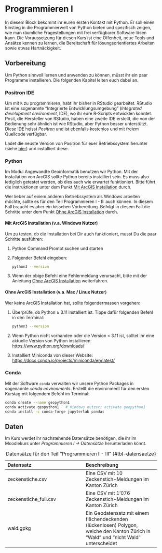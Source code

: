 # Programmieren I {#sec-intro-cig1}

In diesem Block bekommt ihr euren ersten Kontakt mit Python. Er soll einen Einstieg in die Programmierwelt von Python bieten und spezifisch zeigen, wie man räumliche Fragestellungen mit frei verfügbarer Software lösen kann. 
Die Voraussetzung für diesen Kurs ist eine Offenheit, neue Tools und Ansätze kennen zu lernen, die Bereitschaft für lösungsorientiertes Arbeiten sowie etwas Hartnäckigkeit. 

## Vorbereitung

Um Python sinnvoll lernen und anwenden zu können, müsst ihr ein paar Programme installieren. Die folgenden Kapitel leiten euch dabei an.

### Positron IDE

Um mit `R` zu programmieren, habt ihr bisher in RStudio gearbeitet. RStudio ist eine sogenannte "Integrierte Entwicklungsumgebung" (*Integrated development environment*, IDE), wo ihr eure R-Scripts entwicklen konntet. Posit, die Hersteller von RStudio, haben eine zweite IDE erstellt, die von der Bedienung sehr ähnlich ist wie RStudio, aber Python besser unterstützt. Diese IDE heisst *Positron* und ist ebenfalls kostenlos und mit freiem Quellcode verfügbar.  

Ladet die neuste Version von Positron für euer Betriebssystem herunter (siehe [hier](https://github.com/posit-dev/positron/releases)) und installiert diese. 

### Python 

Im Modul Angewandte Geoinformatik benutzen wir Python. Mit der Installation von ArcGIS sollte Python bereits installiert sein. Es muss also lediglich getestet werden, ob dies auch wie erwartet funktioniert. Bitte führt die Instruktionen unter dem Punkt [Mit ArcGIS Installation](#sec-mit-arcgis) durch.

:::{.callout-note}
Wer lieber auf einem anderen Betriebssystem als Windows arbeiten möchte, sollte es für den Teil Programmieren I - III auch können. In diesem Fall braucht es aber ein bisschen Vorbereitung. Befolgt in diesem Fall die Schritte unter dem Punkt [Ohne ArcGIS Installation](#sec-ohne-arcgis) durch.

:::


#### Mit ArcGIS Installation (v.a. Windows Nutzer){#sec-mit-arcgis}

Um zu testen, ob die Installation bei Dir auch funktioniert, musst Du die paar Schritte ausführen:

1. Python Command Prompt suchen und starten
2. Folgender Befehl eingeben: 

    ```bash
    python3 --version
    ```
3. Wenn der obige Befehl eine Fehlermeldung verursacht, bitte mit der Anleitung [Ohne ArcGIS Installation](#sec-ohne-arcgis) weiterfahren.


#### Ohne ArcGIS Installation (v.a. Mac / Linux Nutzer){#sec-ohne-arcgis}

Wer keine ArcGIS Installation hat, sollte folgendermassen vorgehen:

1. Überprüfe, ob Python ≥ 3.11 installiert ist. Tippe dafür folgenden Befehl in den Terminal:

    ```bash
    python3 --version
    ```
2. Wenn Python nicht vorhanden oder die Version < 3.11 ist, solltet ihr eine aktuelle Version von Python installieren: <https://www.python.org/downloads/>
3. Installiert Miniconda von dieser Website: <https://docs.conda.io/projects/miniconda/en/latest/>

### Conda

Mit der Software `conda` verwalten wir unsere Python Packages in sogenannte *conda environments*. Erstellt die environment für den ersten Kurstag mit folgendem Befehl im Terminal:  

```bash
conda create --name geopython1
conda activate geopython1   # Windows nutzer: activate geopython1
conda install -c conda-forge jupyterlab pandas
```



## Daten

Im Kurs werdet ihr nachstehende Datensätze benötigen, die ihr im Moodlekurs unter *Programmieren I → Datensätze* herunterladen könnt.

| Datensatz              | Beschreibung          |
|:-----------------------|:----------------------|                     
| zeckenstiche.csv       | Eine CSV mit 10 Zeckenstich-Meldungen im Kanton Zürich |
| zeckenstiche_full.csv  | Eine CSV mit 1'076 Zeckenstich-Meldungen im Kanton Zürich |
| wald.gpkg | Ein Geodatensatz mit einem flächendeckenden (lückenlosen) Polygon, welche den Kanton Zürich in "Wald" und "nicht Wald" unterscheidet |
: Datensätze für den Teil "Programmieren I - III" {#tbl-datensaetze}

<!-- :::{.callout-note}
## Übungsziele

- Python kennen lernen, erste Interaktionen mit Python durch die Commandline
- Erste Erfahrungen mit JupyterLab sammeln
- Die wichtigsten Datentypen in Python kennen lernen (`bool`, `str`, `int`, `float`, `list`, `dict`)
- Pandas DataFrames kennen lernen und einfache Manipulationen durchführen 
::: -->
